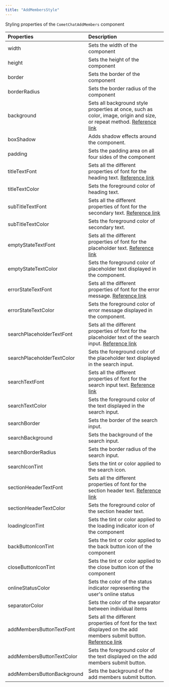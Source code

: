 ```yaml
---
title: "AddMembersStyle"
---
```


Styling properties of the `CometChatAddMembers` component

| Properties                 | Description                                                                                                                                                                          |
| :-------------------------- | :------------------------------------------------------------------------------------------------------------------------------------------------------------------------------------ |
| width                      | Sets the width of the component                                                                                                                                                      |
| height                     | Sets the height of the component                                                                                                                                                     |
| border                     | Sets the border of the component                                                                                                                                                     |
| borderRadius               | Sets the border radius of the component                                                                                                                                              |
| background                 | Sets all background style properties at once, such as color, image, origin and size, or repeat method. [Reference link](https://developer.mozilla.org/en-US/docs/Web/CSS/background) |
| boxShadow                  | Adds shadow effects around the component.                                                                                                                                            |
| padding                    | Sets the padding area on all four sides of the component                                                                                                                             |
| titleTextFont              | Sets all the different properties of font for the heading text. [Reference link](https://developer.mozilla.org/en-US/docs/Web/CSS/font)                                              |
| titleTextColor             | Sets the foreground color of heading text.                                                                                                                                           |
| subTitleTextFont           | Sets all the different properties of font for the secondary text. [Reference link](https://developer.mozilla.org/en-US/docs/Web/CSS/font)                                            |
| subTitleTextColor          | Sets the foreground color of secondary text.                                                                                                                                         |
| emptyStateTextFont         | Sets all the different properties of font for the placeholder text. [Reference link](https://developer.mozilla.org/en-US/docs/Web/CSS/font)                                          |
| emptyStateTextColor        | Sets the foreground color of placeholder text displayed in the component.                                                                                                            |
| errorStateTextFont         | Sets all the different properties of font for the error message. [Reference link](https://developer.mozilla.org/en-US/docs/Web/CSS/font)                                             |
| errorStateTextColor        | Sets the foreground color of error message displayed in the component.                                                                                                               |
| searchPlaceholderTextFont  | Sets all the different properties of font for the placeholder text of the search input. [Reference link](https://developer.mozilla.org/en-US/docs/Web/CSS/font)                      |
| searchPlaceholderTextColor | Sets the foreground color of the placeholder text displayed in the search input.                                                                                                     |
| searchTextFont             | Sets all the different properties of font for the search input text. [Reference link](https://developer.mozilla.org/en-US/docs/Web/CSS/font)                                         |
| searchTextColor            | Sets the foreground color of the text displayed in the search input.                                                                                                                 |
| searchBorder               | Sets the border of the search input.                                                                                                                                                 |
| searchBackground           | Sets the background of the search input.                                                                                                                                             |
| searchBorderRadius         | Sets the border radius of the search input.                                                                                                                                          |
| searchIconTint             | Sets the tint or color applied to the search icon.                                                                                                                                   |
| sectionHeaderTextFont      | Sets all the different properties of font for the section header text. [Reference link](https://developer.mozilla.org/en-US/docs/Web/CSS/font)                                       |
| sectionHeaderTextColor     | Sets the foreground color of the section header text.                                                                                                                                |
| loadingIconTint            | Sets the tint or color applied to the loading indicator icon of the component                                                                                                        |
| backButtonIconTint         | Sets the tint or color applied to the back button icon of the component                                                                                                              |
| closeButtonIconTint        | Sets the tint or color applied to the close button icon of the component                                                                                                             |
| onlineStatusColor          | Sets the color of the status indicator representing the user's online status                                                                                                         |
| separatorColor             | Sets the color of the separator between individual items                                                                                                                             |
| addMembersButtonTextFont   | Sets all the different properties of font for the text displayed on the add members submit button. [Reference link](https://developer.mozilla.org/en-US/docs/Web/CSS/font)           |
| addMembersButtonTextColor  | Sets the foreground color of the text displayed on the add members submit button.                                                                                                    |
| addMembersButtonBackground | Sets the background of the add members submit button.                                                                                                                                |
